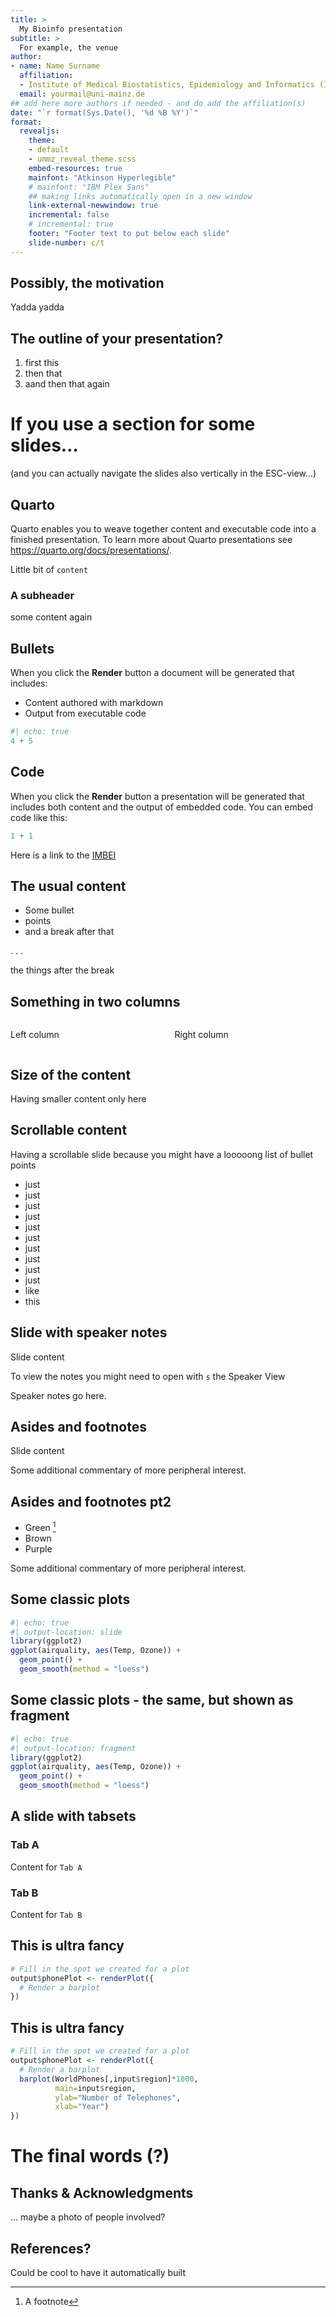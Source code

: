 ```yaml
---
title: >
  My Bioinfo presentation
subtitle: >
  For example, the venue
author:
- name: Name Surname
  affiliation: 
  - Institute of Medical Biostatistics, Epidemiology and Informatics (IMBEI), Mainz, Germany
  email: yourmail@uni-mainz.de
## add here more authors if needed - and do add the affiliation(s)
date: "`r format(Sys.Date(), '%d %B %Y')`"
format: 
  revealjs:
    theme: 
    - default
    - ummz_reveal_theme.scss
    embed-resources: true
    mainfont: "Atkinson Hyperlegible"
    # mainfont: "IBM Plex Sans"
    ## making links automatically open in a new window 
    link-external-newwindow: true
    incremental: false
    # incremental: true
    footer: "Footer text to put below each slide"
    slide-number: c/t
---
```


## Possibly, the motivation

Yadda yadda

## The outline of your presentation?

1. first this
1. then that
1. aand then that again

# If you use a section for some slides...

(and you can actually navigate the slides also vertically in the ESC-view...)

## Quarto

Quarto enables you to weave together content and executable code into a finished presentation. To learn more about Quarto presentations see <https://quarto.org/docs/presentations/>.

Little bit of `content`

### A subheader

some content again

## Bullets

When you click the **Render** button a document will be generated that includes:

-   Content authored with markdown
-   Output from executable code

```r
#| echo: true
4 + 5
```


## Code

When you click the **Render** button a presentation will be generated that includes both content and the output of embedded code. You can embed code like this:

```r
1 + 1
```

Here is a link to the [IMBEI](https://unimedizin-mainz.de/IMBEI)

## The usual content

- Some bullet
- points
- and a break after that

. . .

the things after the break

## Something in two columns

:::: {.columns}

::: {.column width="50%"}
Left column
:::

::: {.column width="50%"}
Right column
:::

::::


## Size of the content {.smaller}

Having smaller content only here

## Scrollable content {.scrollable}

Having a scrollable slide because you might have a looooong list of bullet points

* just
* just
* just
* just
* just
* just
* just
* just
* just
* just
* like 
* this

## Slide with speaker notes

Slide content

To view the notes you might need to open with `s` the Speaker View

::: {.notes}
Speaker notes go here.
:::

## Asides and footnotes

Slide content

::: aside
Some additional commentary of more peripheral interest.
:::



## Asides and footnotes pt2

- Green ^[A footnote]
- Brown
- Purple

::: aside
Some additional commentary of more peripheral interest.
:::

## Some classic plots

```r
#| echo: true
#| output-location: slide
library(ggplot2)
ggplot(airquality, aes(Temp, Ozone)) + 
  geom_point() + 
  geom_smooth(method = "loess")
```

## Some classic plots - the same, but shown as fragment

```r
#| echo: true
#| output-location: fragment
library(ggplot2)
ggplot(airquality, aes(Temp, Ozone)) + 
  geom_point() + 
  geom_smooth(method = "loess")
```


## A slide with tabsets

::: {.panel-tabset}

### Tab A

Content for `Tab A`

### Tab B

Content for `Tab B`

:::

## This is ultra fancy {auto-animate="true"}

```r
# Fill in the spot we created for a plot
output$phonePlot <- renderPlot({
  # Render a barplot
})
```

## This is ultra fancy {auto-animate=true}

```r
# Fill in the spot we created for a plot
output$phonePlot <- renderPlot({
  # Render a barplot
  barplot(WorldPhones[,input$region]*1000, 
          main=input$region,
          ylab="Number of Telephones",
          xlab="Year")
})
```

# The final words (?)

## Thanks & Acknowledgments

... maybe a photo of people involved?

## References?

Could be cool to have it automatically built
